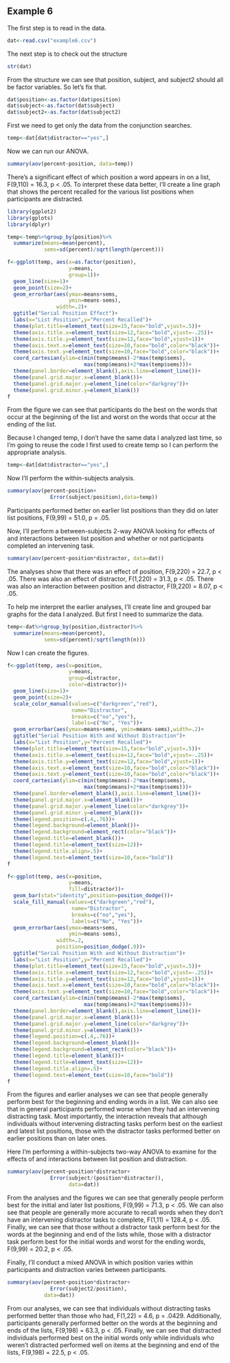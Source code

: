 ## Example 6

<!--
Set the working directory.
No Rchunk is needed to accomplish this.
-->

<!--
Read in the example6.csv data. For each of the following steps you
should preface your R commands with some plain English explanation.
-->

The first step is to read in the data.
```r
dat<-read.csv("example6.csv")
```
<!--
Check the structure of the data and change any variables that should
be factor variables into factor variables
-->

The next step is to check out the structure

```r
str(dat)
```

From the structure we can see that position, subject, and subject2
should all be factor variables. So let's fix that.

```r
dat$position<-as.factor(dat$position)
dat$subject<-as.factor(dat$subject)
dat$subject2<-as.factor(dat$subject2)
```

<!--
Perform a one-way between-subjects ANOVA examining for effects of 
the list position when participants have an intervening distractor
task to perform before recalling the lists they just learned.
Also create a line graph to help you interpret the results of your
analysis.
-->

First we need to get only the data from the conjunction searches.

```r
temp<-dat[dat$distractor=="yes",]
```

Now we can run our ANOVA.

```r
summary(aov(percent~position, data=temp))
```

There's a significant effect of which position a word appears in on
a list, F(9,110) = 16.3, p < .05. To interpret these data better,
I'll create a line graph that shows the percent recalled for the
various list positions when participants are distracted.

```r
library(ggplot2)
library(gplots)
library(dplyr)

temp<-temp%>%group_by(position)%>%
  summarize(means=mean(percent),
            sems=sd(percent)/sqrt(length(percent)))

f<-ggplot(temp, aes(x=as.factor(position),
                    y=means,
                    group=1))+
  geom_line(size=1)+
  geom_point(size=2)+
  geom_errorbar(aes(ymax=means+sems,
                    ymin=means-sems),
                width=.2)+
  ggtitle("Serial Position Effect")+
  labs(x="List Position",y="Percent Recalled")+
  theme(plot.title=element_text(size=15,face="bold",vjust=.5))+
  theme(axis.title.x=element_text(size=12,face="bold",vjust=-.25))+
  theme(axis.title.y=element_text(size=12,face="bold",vjust=1))+
  theme(axis.text.x=element_text(size=10,face="bold",color="black"))+
  theme(axis.text.y=element_text(size=10,face="bold",color="black"))+
  coord_cartesian(ylim=c(min(temp$means)-2*max(temp$sems),
                         max(temp$means)+2*max(temp$sems)))+
  theme(panel.border=element_blank(),axis.line=element_line())+
  theme(panel.grid.major.x=element_blank())+
  theme(panel.grid.major.y=element_line(color="darkgrey"))+
  theme(panel.grid.minor.y=element_blank())
f
```
From the figure we can see that participants do the best on the
words that occur at the beginning of the list and worst on the words
that occur at the ending of the list.

<!--
Perform a one-way within subjects ANOVA on the same data you analyzed
earlier. Tip: use subject as the subjects variable for this analysis.
-->

Because I changed temp, I don't have the same data I analyzed last
time, so I'm going to reuse the code I first used to create temp
so I can perform the appropriate analysis.

```r
temp<-dat[dat$distractor=="yes",]
```

Now I'll perform the within-subjects analysis.

```r
summary(aov(percent~position+
              Error(subject/position),data=temp))
```

Participants performed better on earlier list positions than they
did on later list positions, F(9,99) = 51.0, p = .05.

<!--
Perform a between-subjects ANOVA examining for the effects of and
interactions between list position and whether or not the
participants had an intervening distractor task before recalling
the lists of words.
-->

Now, I'll perform a between-subjects 2-way ANOVA looking for effects
of and interactions between list position and whether or not
participants completed an intervening task.

```r
summary(aov(percent~position*distractor, data=dat))
```

The analyses show that there was an effect of position, F(9,220) =
22.7, p < .05. There was also an effect of distractor, F(1,220) =
31.3, p < .05. There was also an interaction between position and
distractor, F(9,220) = 8.07, p < .05.

<!--
Create a line graph and a grouped bar graph to help us interpret
the results of the previous analyses. Include error bars in your
figures.
-->

To help me interpret the earlier analyses, I'll create line and
grouped bar graphs for the data I analyzed. But first I need to
summarize the data.

```r
temp<-dat%>%group_by(position,distractor)%>%
  summarize(means=mean(percent),
            sems=sd(percent)/sqrt(length(n)))
```

Now I can create the figures.

```r
f<-ggplot(temp, aes(x=position,
                    y=means,
                    group=distractor,
                    color=distractor))+
  geom_line(size=1)+
  geom_point(size=2)+
  scale_color_manual(values=c("darkgreen","red"),
                     name="Distractor",
                     breaks=c("no","yes"),
                     labels=c("No", "Yes"))+
  geom_errorbar(aes(ymax=means+sems, ymin=means-sems),width=.2)+
  ggtitle("Serial Position With and Without Distraction")+
  labs(x="List Position",y="Percent Recalled")+
  theme(plot.title=element_text(size=15,face="bold",vjust=.5))+
  theme(axis.title.x=element_text(size=12,face="bold",vjust=-.25))+
  theme(axis.title.y=element_text(size=12,face="bold",vjust=1))+
  theme(axis.text.x=element_text(size=10,face="bold",color="black"))+
  theme(axis.text.y=element_text(size=10,face="bold",color="black"))+
  coord_cartesian(ylim=c(min(temp$means)-2*max(temp$sems),
                         max(temp$means)+2*max(temp$sems)))+
  theme(panel.border=element_blank(),axis.line=element_line())+
  theme(panel.grid.major.x=element_blank())+
  theme(panel.grid.major.y=element_line(color="darkgrey"))+
  theme(panel.grid.minor.y=element_blank())+
  theme(legend.position=c(.4,.76))+
  theme(legend.background=element_blank())+
  theme(legend.background=element_rect(color="black"))+
  theme(legend.title=element_blank())+
  theme(legend.title=element_text(size=12))+
  theme(legend.title.align=.5)+
  theme(legend.text=element_text(size=10,face="bold"))
f

f<-ggplot(temp, aes(x=position,
                    y=means,
                    fill=distractor))+
  geom_bar(stat="identity",position=position_dodge())+
  scale_fill_manual(values=c("darkgreen","red"),
                     name="Distractor",
                     breaks=c("no","yes"),
                     labels=c("No", "Yes"))+
  geom_errorbar(aes(ymax=means+sems,
                    ymin=means-sems),
                width=.2,
                position=position_dodge(.9))+
  ggtitle("Serial Position With and Without Distraction")+
  labs(x="List Position",y="Percent Recalled")+
  theme(plot.title=element_text(size=15,face="bold",vjust=.5))+
  theme(axis.title.x=element_text(size=12,face="bold",vjust=-.25))+
  theme(axis.title.y=element_text(size=12,face="bold",vjust=1))+
  theme(axis.text.x=element_text(size=10,face="bold",color="black"))+
  theme(axis.text.y=element_text(size=10,face="bold",color="black"))+
  coord_cartesian(ylim=c(min(temp$means)-2*max(temp$sems),
                         max(temp$means)+2*max(temp$sems)))+
  theme(panel.border=element_blank(),axis.line=element_line())+
  theme(panel.grid.major.x=element_blank())+
  theme(panel.grid.major.y=element_line(color="darkgrey"))+
  theme(panel.grid.minor.y=element_blank())+
  theme(legend.position=c(.4,.76))+
  theme(legend.background=element_blank())+
  theme(legend.background=element_rect(color="black"))+
  theme(legend.title=element_blank())+
  theme(legend.title=element_text(size=12))+
  theme(legend.title.align=.5)+
  theme(legend.text=element_text(size=10,face="bold"))
f
```

<!--
Interpret the statistical results in light of the figures.
-->

From the figures and earlier analyses we can see that people
generally perform best for the beginning and ending words in
a list. We can also see that in general participants performed
worse when they had an intervening distracting task. Most
importantly, the interaction reveals that although individuals
without intervening distracting tasks perform best on the earliest
and latest list positions, those with the distractor tasks
performed better on earlier positions than on later ones.

<!--
Perform a within-subjects two-way ANOVA examining for the effects
of and interactions between list position and distraction. Tip:
use subject as the subject's variable for this analysis. Interpret
the results of the analysis based on the statistical results and
your earlier figures.
-->

Here I'm performing a within-subjects two-way ANOVA to examine for
the effects of and interactions between list position and
distraction.

```r
summary(aov(percent~position*distractor+
              Error(subject/(position*distractor)),
                    data=dat))
```

From the analyses and the figures we can see that generally people
perform best for the initial and later list positions, F(9,99) =
71.3, p < .05. We can also see that people are generally more
accurate to recall words when they don't have an intervening
distractor tasks to complete, F(1,11) = 128.4, p < .05. Finally,
we can see that those without a distractor task perform best for the
words at the beginning and end of the lists while, those with a
distractor task perform best for the initial words and worst for the
ending words, F(9,99) = 20.2, p < .05.

<!--
Finally conduct and interpret the results of a mixed ANOVA in which
position varies within subjects and distraction varies between
subjects. Make sure to interpret your results. Tip: use subject2
as your subject's variable for this analysis.
-->

Finally, I'll conduct a mixed ANOVA in which position varies within
participants and distraction varies between participants.

```r
summary(aov(percent~position*distractor+
              Error(subject2/position),
            data=dat))
```

From our analyses, we can see that individuals without distracting
tasks performed better than those who had, F(1,22) = 4.6, p = .0429.
Additionally, participants generally performed better on the words
at the beginning and ends of the lists, F(9,198) = 63.3, p < .05.
Finally, we can see that distracted individuals performed best on
the initial words only while individuals who weren't distracted
performed well on items at the beginning and end of the lists,
F(9,198) = 22.5, p < .05.